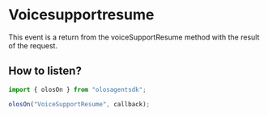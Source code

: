 # Voicesupportresume

This event is a return from the voiceSupportResume method with the result of the request.

## How to listen?

```js copy
import { olosOn } from "olosagentsdk";

olosOn("VoiceSupportResume", callback);
```
